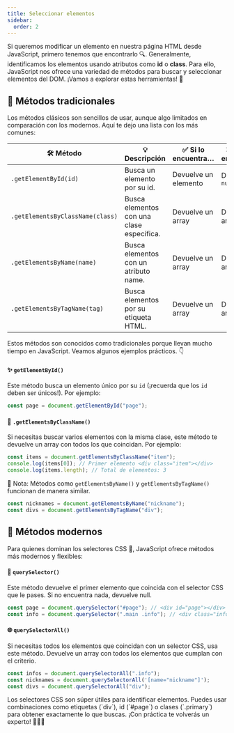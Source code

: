 ```yaml
---
title: Seleccionar elementos
sidebar:
  order: 2
---
```



Si queremos modificar un elemento en nuestra página HTML desde JavaScript, primero tenemos que encontrarlo 🔍. Generalmente, identificamos los elementos usando atributos como **id** o **class**. Para ello, JavaScript nos ofrece una variedad de métodos para buscar y seleccionar elementos del DOM. ¡Vamos a explorar estas herramientas! 🚀

## 📜 Métodos tradicionales

Los métodos clásicos son sencillos de usar, aunque algo limitados en comparación con los modernos. Aquí te dejo una lista con los más comunes:

| 🛠️ Método                        | 💡 Descripción                            | ✅ Si lo encuentra…  | ❌ Si no lo encuentra…  |
| -------------------------------- | ----------------------------------------- | -------------------- | ----------------------- |
| `.getElementById(id)`            | Busca un elemento por su id.              | Devuelve un elemento | Devuelve `null`         |
| `.getElementsByClassName(class)` | Busca elementos con una clase específica. | Devuelve un array    | Devuelve un array vacío |
| `.getElementsByName(name)`       | Busca elementos con un atributo name.     | Devuelve un array    | Devuelve un array vacío |
| `.getElementsByTagName(tag)`     | Busca elementos por su etiqueta HTML.     | Devuelve un array    | Devuelve un array vacío |

Estos métodos son conocidos como tradicionales porque llevan mucho tiempo en JavaScript. Veamos algunos ejemplos prácticos. 👇

#### ✨ `getElementById()`

Este método busca un elemento único por su `id` (¡recuerda que los `id` deben ser únicos!). Por ejemplo:

```js
const page = document.getElementById("page");
```

#### 🧰 `.getElementsByClassName()`

Si necesitas buscar varios elementos con la misma clase, este método te devuelve un array con todos los que coincidan. Por ejemplo:

```js
const items = document.getElementsByClassName("item");
console.log(items[0]); // Primer elemento <div class="item"></div>
console.log(items.length); // Total de elementos: 3
```

📌 Nota: Métodos como `getElementsByName()` y `getElementsByTagName()` funcionan de manera similar.

```js
const nicknames = document.getElementsByName("nickname");
const divs = document.getElementsByTagName("div");
```

## 🚀 Métodos modernos

Para quienes dominan los selectores CSS 🎨, JavaScript ofrece métodos más modernos y flexibles:

#### 🎯 `querySelector()`

Este método devuelve el primer elemento que coincida con el selector CSS que le pases. Si no encuentra nada, devuelve null.

```javascript
const page = document.querySelector("#page"); // <div id="page"></div>
const info = document.querySelector(".main .info"); // <div class="info"></div>
```

#### 🌐 `querySelectorAll()`

Si necesitas todos los elementos que coincidan con un selector CSS, usa este método. Devuelve un array con todos los elementos que cumplan con el criterio.

```js
const infos = document.querySelectorAll(".info");
const nicknames = document.querySelectorAll('[name="nickname"]');
const divs = document.querySelectorAll("div");
```

<Aside type="tip" title="Pro Tip">
  Los selectores CSS son súper útiles para identificar elementos. Puedes usar combinaciones como etiquetas (`div`), id (`#page`) o clases (`.primary`) para obtener exactamente lo que buscas. ¡Con práctica te volverás un experto! 🧙‍♂️✨

</Aside>
